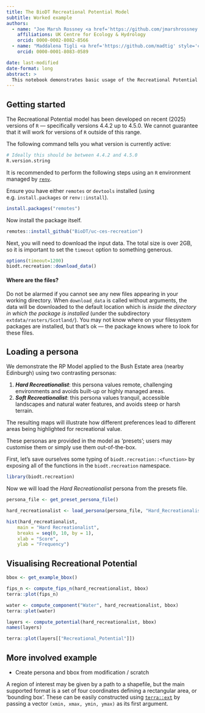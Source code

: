 ```yaml
---
title: The BioDT Recreational Potential Model
subtitle: Worked example
authors:
  - name: "Joe Marsh Rossney <a href='https://github.com/jmarshrossney' style='color: black'><i class='bi bi-github'></i></a>"
    affiliations: UK Centre for Ecology & Hydrology
    orcid: 0000-0002-8082-8566
  - name: "Maddalena Tigli <a href='https://github.com/madtig' style='color: black'><i class='bi bi-github'></i></a>"
    orcid: 0000-0001-8083-0589

date: last-modified
date-format: long
abstract: >
  This notebook demonstrates basic usage of the Recreational Potential model. It is assumed that the user is familiar with installing `R` packages, executing lines of `R` code in interactive sessions, and running `R` scripts. Detailed instructions can be found in the `README.md` files in the [GitHub repository](https://github.com/BioDT/uc-ces-recreation).
---
```


## Getting started

The Recreational Potential model has been developed on recent (2025) versions of `R` --- specifically versions 4.4.2 up to 4.5.0. We cannot guarantee that it will work for versions of `R` outside of this range.

The following command tells you what version is currently active:

```r
# Ideally this should be between 4.4.2 and 4.5.0
R.version.string
```

<!-- There are also certain C++ libraries that are required by the R packages, and need to be installed on the system. Most importantly is the GDAL library. -->

It is recommended to perform the following steps using an `R` environment managed by [`renv`](https://rstudio.github.io/renv/).

Ensure you have either `remotes` or `devtools` installed (using e.g. `install.packages` or `renv::install`).

```r
install.packages("remotes")
```

Now install the package itself.

```r
remotes::install_github("BioDT/uc-ces-recreation")
```

Next, you will need to download the input data. The total size is over 2GB, so it is important to set the `timeout` option to something generous.

```r
options(timeout=1200)
biodt.recreation::download_data()
```

:::{.callout-tip}
#### Where are the files?
Do not be alarmed if you cannot see any new files appearing in your working directory. When `download_data` is called without arguments, the data will be downloaded to the default location which is _inside the directory in which the package is installed_ (under the subdirectory `extdata/rasters/Scotland/`). You may not know where on your filesystem packages are installed, but that's ok --- the package knows where to look for these files.
:::

## Loading a persona

We demonstrate the RP Model applied to the Bush Estate area (nearby Edinburgh) using two contrasting personas:

1. **_Hard Recreationalist_**: this persona values remote, challenging environments and avoids built-up or highly managed areas.
2. **_Soft Recreationalist_**: this persona values tranquil, accessible landscapes and natural water features, and avoids steep or harsh terrain.

The resulting maps will illustrate how different preferences lead to different areas being highlighted for recreational value.


These personas are provided in the model as 'presets'; users may customise them or simply use them out-of-the-box.

First, let's save ourselves some typing of `biodt.recreation::<function>` by exposing all of the functions in the `biodt.recreation` namespace.

```r
library(biodt.recreation)
```

Now we will load the *Hard Recreationalist* persona from the presets file.

```r
persona_file <- get_preset_persona_file()

hard_recreationalist <- load_persona(persona_file, "Hard_Recreationalist")
```

```r
hist(hard_recreationalist, 
	main = "Hard Recreationalist", 
	breaks = seq(0, 10, by = 1),
    xlab = "Score", 
    ylab = "Frequency")
```



## Visualising Recreational Potential


```r
bbox <- get_example_bbox()
```


```r
fips_n <- compute_fips_n(hard_recreationalist, bbox)
terra::plot(fips_n)
```

```r
water <- compute_component("Water", hard_recreationalist, bbox)
terra::plet(water)
```


```r
layers <- compute_potential(hard_recreationalist, bbox)
names(layers)

terra::plot(layers[["Recreational_Potential"]])
```

## More involved example

- Create persona and bbox from modification / scratch

A region of interest may be given by a path to a shapefile, but the main supported format is a set of four coordinates defining a rectangular area, or 'bounding box'. These can be easily constructed using [`terra::ext`](https://rspatial.github.io/terra/reference/ext.html) by passing a vector `(xmin, xmax, ymin, ymax)` as its first argument. 
